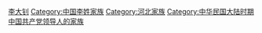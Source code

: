 [[Category:李大钊|]]
[[Category:中国李姓家族|Category:中国李姓家族]]
[[Category:河北家族|Category:河北家族]]
[[Category:中华民国大陆时期中国共产党领导人的家族‎|Category:中华民国大陆时期中国共产党领导人的家族‎]]